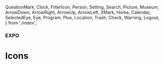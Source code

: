   QuestionMark,
  Clock,
  FilterIcon,
  Person,
  Setting,
  Search,
  Picture,
  Museum,
  ArrowDown,
  ArrowRight,
  ArrowUp,
  ArrowLeft,
  XMark,
  Home,
  Calendar,
  SelectedEye,
  Eye,
  Program,
  Plus,
  Location,
  Trash,
  Check,
  Warning,
  Logout,
} from './index';

### EXPO

# Icons

<div
  style={{
    border: '0.2rem dashed #A2C7FF',
    borderRadius: '0.5rem',
    padding: '1rem',
    display: 'flex',
    justifyContent: 'space-around',
    alignItems: 'center',
    background: '#FFF',
  }}
>
  <Warning />
  <QuestionMark />
  <Clock />
  <FilterIcon />
  <Person />
  <Setting />
  <Search />
  <Picture />
  <Museum />
  <ArrowDown />
  <ArrowRight />
  <ArrowUp />
  <ArrowLeft />
  <XMark />
  <Home />
  <Calendar />
  <SelectedEye />
  <Eye />
  <Program />
  <Plus />
  <Location />
  <Trash />
  <Check />
  <Logout />
</div>
